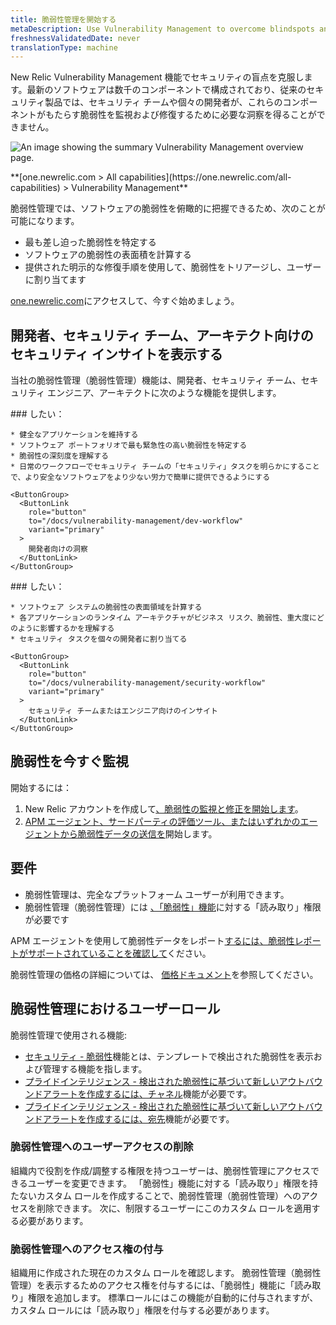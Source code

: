 ```yaml
---
title: 脆弱性管理を開始する
metaDescription: Use Vulnerability Management to overcome blindspots and remediate vulnerabilities.
freshnessValidatedDate: never
translationType: machine
---
```



New Relic Vulnerability Management 機能でセキュリティの盲点を克服します。最新のソフトウェアは数千のコンポーネントで構成されており、従来のセキュリティ製品では、セキュリティ チームや個々の開発者が、これらのコンポーネントがもたらす脆弱性を監視および修復するために必要な洞察を得ることができません。

<img
  title="Vulnerability Management overview"
  alt="An image showing the summary Vulnerability Management overview page."
  src={vmOverview}
/>

<figcaption>
  <DoNotTranslate>
    **[one.newrelic.com > All capabilities](https://one.newrelic.com/all-capabilities) > Vulnerability Management**
  </DoNotTranslate>
</figcaption>

脆弱性管理では、ソフトウェアの脆弱性を俯瞰的に把握できるため、次のことが可能になります。

* 最も差し迫った脆弱性を特定する
* ソフトウェアの脆弱性の表面積を計算する
* 提供された明示的な修復手順を使用して、脆弱性をトリアージし、ユーザーに割り当てます

[one.newrelic.com](https://one.newrelic.com/vulnerability-management)にアクセスして、今すぐ始めましょう。

## 開発者、セキュリティ チーム、アーキテクト向けのセキュリティ インサイトを表示する

当社の脆弱性管理（脆弱性管理）機能は、開発者、セキュリティ チーム、セキュリティ エンジニア、アーキテクトに次のような機能を提供します。

<SideBySide>
  <Side>
    ### したい：

    * 健全なアプリケーションを維持する
    * ソフトウェア ポートフォリオで最も緊急性の高い脆弱性を特定する
    * 脆弱性の深刻度を理解する
    * 日常のワークフローでセキュリティ チームの「セキュリティ」タスクを明らかにすることで、より安全なソフトウェアをより少ない労力で簡単に提供できるようにする

    <ButtonGroup>
      <ButtonLink
        role="button"
        to="/docs/vulnerability-management/dev-workflow"
        variant="primary"
      >
        開発者向けの洞察
      </ButtonLink>
    </ButtonGroup>
  </Side>

  <Side>
    ### したい：

    * ソフトウェア システムの脆弱性の表面領域を計算する
    * 各アプリケーションのランタイム アーキテクチャがビジネス リスク、脆弱性、重大度にどのように影響するかを理解する
    * セキュリティ タスクを個々の開発者に割り当てる

    <ButtonGroup>
      <ButtonLink
        role="button"
        to="/docs/vulnerability-management/security-workflow"
        variant="primary"
      >
        セキュリティ チームまたはエンジニア向けのインサイト
      </ButtonLink>
    </ButtonGroup>
  </Side>
</SideBySide>

## 脆弱性を今すぐ監視

開始するには：

1. New Relic アカウントを作成して[、脆弱性の監視と修正を開始します](https://one.newrelic.com/vulnerability-management)。
2. [APM エージェント、サードパーティの評価ツール、またはいずれかのエージェントから脆弱性データの送信を](/docs/vulnerability-management/integrations/intro)開始します。

## 要件

* 脆弱性管理は、完全なプラットフォーム ユーザーが利用できます。
* 脆弱性管理（脆弱性管理）には [、「脆弱性」機能](/docs/accounts/accounts-billing/new-relic-one-user-management/user-permissions/#security)に対する「読み取り」権限が必要です

APM エージェントを使用して脆弱性データをレポート[するには、脆弱性レポートがサポートされていることを確認して](/docs/vulnerability-management/integrations/intro/#apm-agents)ください。

脆弱性管理の価格の詳細については、 [価格ドキュメント](/docs/licenses/license-information/usage-plans/new-relic-one-usage-plan-descriptions/#list-price)を参照してください。

## 脆弱性管理におけるユーザーロール

脆弱性管理で使用される機能:

* [セキュリティ - 脆弱性](/docs/accounts/accounts-billing/new-relic-one-user-management/user-permissions/#security)機能とは、テンプレートで検出された脆弱性を表示および管理する機能を指します。
* [プライドインテリジェンス - 検出された脆弱性に基づいて新しいアウトバウンドアラートを作成するには、チャネル](/docs/accounts/accounts-billing/new-relic-one-user-management/user-permissions/#applied-intelligence)機能が必要です。
* [プライドインテリジェンス - 検出された脆弱性に基づいて新しいアウトバウンドアラートを作成するには、宛先](/docs/accounts/accounts-billing/new-relic-one-user-management/user-permissions/#applied-intelligence)機能が必要です。

### 脆弱性管理へのユーザーアクセスの削除

組織内で役割を作成/調整する権限を持つユーザーは、脆弱性管理にアクセスできるユーザーを変更できます。 「脆弱性」機能に対する「読み取り」権限を持たないカスタム ロールを作成することで、脆弱性管理（脆弱性管理）へのアクセスを削除できます。 次に、制限するユーザーにこのカスタム ロールを適用する必要があります。

### 脆弱性管理へのアクセス権の付与

組織用に作成された現在のカスタム ロールを確認します。 脆弱性管理（脆弱性管理）を表示するためのアクセス権を付与するには、「脆弱性」機能に「読み取り」権限を追加します。 標準ロールにはこの機能が自動的に付与されますが、カスタム ロールには「読み取り」権限を付与する必要があります。